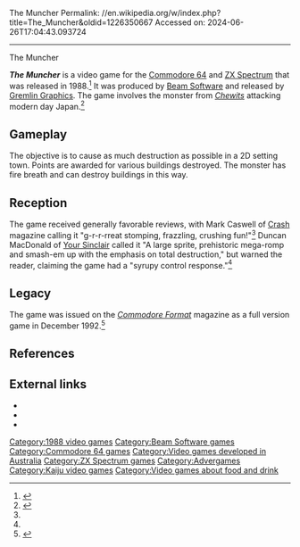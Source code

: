 The Muncher
Permalink: //en.wikipedia.org/w/index.php?title=The_Muncher&oldid=1226350667
Accessed on: 2024-06-26T17:04:43.093724



------
The Muncher
{{Refimprove|date=September 2014}}
{{Infobox video game
|title = The Muncher
|image = 
|caption = 
|developer = [[Krome Studios Melbourne|Beam Software]]
|publisher = [[Gremlin Interactive|Gremlin Graphics]]
|designer =
|released = 1988
|genre = [[Action game|Action]]
|modes = [[Single-player video game|Single-player]]
|platforms = [[Commodore 64]], [[ZX Spectrum]]
}}

'''''The Muncher''''' is a video game for the [[Commodore 64]] and [[ZX Spectrum]] that was released in 1988.<ref>{{cite web|url=https://spectrumcomputing.co.uk/index.php?cat=96&id=3323|title=The Muncher|work=SpectrumComputing.co.uk}}</ref> It was produced by [[Krome Studios Melbourne|Beam Software]] and released by [[Gremlin Interactive|Gremlin Graphics]]. The game involves the monster from ''[[Chewits]]'' attacking modern day Japan.<ref>{{cite magazine|magazine=[[Sinclair User]]|title=Full Page Advert|page=97|date=March 1989|issue=84|url=https://archive.org/details/sinclair-user-magazine-084/page/n97/mode/2up}}</ref>

==Gameplay==
The objective is to cause as much destruction as possible in a 2D setting town. Points are awarded for various buildings destroyed. The monster has fire breath and can destroy buildings in this way.

==Reception==
{{VG reviews
| CRASH = 80%<ref name="crash-review">{{cite magazine|magazine=[[Crash (magazine)|Crash]]|title=Reviews|pages=22–23|date=September 1988|issue=56|url=https://archive.org/details/Crash_No._56_1988-09_Newsfield_GB/page/n21/mode/2up}}</ref>
| SUser = 94%<ref>{{cite magazine|magazine=[[Sinclair User]]|title=T-Wrecks|pages=12–13|date=August 1988|issue=77|url=https://archive.org/details/Sinclair_User_077/page/n11/mode/2up}}</ref>
| YSinclair = 8/10 <ref name="ysinclair-review">{{cite magazine|magazine=[[Your Sinclair]]|title=The Muncher|page=40|date=January 1989|issue=37|url=https://archive.org/details/your-sinclair-37/page/n39/mode/2up}}</ref>
| Z64 = 71%<ref>{{cite magazine|magazine=[[Zzap!64]]|title=The Muncher|page=37|date=June 1989|issue=50|url=https://archive.org/details/ZZap64Issue0501989Jun/page/n35/mode/2up}}</ref>
}}

The game received generally favorable reviews, with Mark Caswell of [[Crash (magazine)|Crash]] magazine calling it "g-r-r-rreat stomping, frazzling, crushing fun!"<ref name="crash-review"></ref> Duncan MacDonald of [[Your Sinclair]] called it "A large sprite, prehistoric mega-romp and smash-em up with the emphasis on total destruction," but warned the reader, claiming the game had a "syrupy control response."<ref name="ysinclair-review"></ref>

==Legacy==
The game was issued on the ''[[Commodore Format]]'' magazine as a full version game in December 1992.<ref>{{cite web|url=http://www.mobygames.com/game/c64/commodore-format-power-pack-27|title=Commodore Format Power Pack 27 for Commodore 64 (1992) - MobyGames|work=MobyGames}}</ref>

==References==
{{Reflist}}

==External links==
* {{WoS_game|id=3323}}
* {{lemon64 game|id=3942}}
* {{moby game|id=/muncher_|name=''The Muncher''}}

{{DEFAULTSORT:Muncher, The}}
[[Category:1988 video games]]
[[Category:Beam Software games]]
[[Category:Commodore 64 games]]
[[Category:Video games developed in Australia]]
[[Category:ZX Spectrum games]]
[[Category:Advergames]]
[[Category:Kaiju video games]]
[[Category:Video games about food and drink]]

{{action-videogame-stub}}